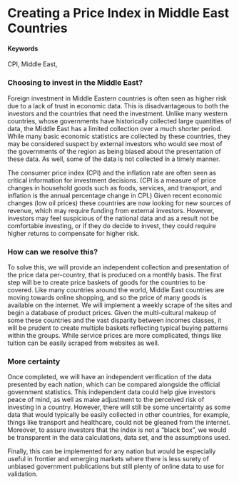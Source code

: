 # Creating a Price Index in  Middle East Countries {#IndependentCPI-FrontierMarkets}

#### Keywords

CPI, Middle East,

### Choosing to invest in the Middle East?
Foreign investment in Middle Eastern countries is often seen as higher risk due to a lack of trust in economic data.  This is disadvantageous to both the investors and the countries that need the investment.  Unlike many western countries, whose governments have historically collected large quantities of data, the Middle East has a limited collection over a much shorter period.  While many basic economic statistics are collected by these countries, they may be considered suspect by external investors who would see most of the governments of the region as being biased about the presentation of these data.  As well, some of the data is not collected in a timely manner.

The consumer price index (CPI) and the inflation rate are often seen as critical information for investment decisions.  (CPI is a measure of price changes in household goods such as foods, services, and transport, and inflation is the annual percentage change in CPI.)  Given recent economic changes (low oil prices) these countries are now looking for new sources of revenue, which may require funding from external investors.  However, investors may feel suspicious of the national data and as a result not be comfortable investing, or if they do decide to invest, they could require higher returns to compensate for higher risk. 

### How can we resolve this?
To solve this, we will provide an independent collection and presentation of the price data per-country,  that is produced on a monthly basis.  The first step will be to create price baskets of goods for the countries to be covered.  Like many countries around the world, Middle East countries are moving towards online shopping, and so the price of many goods is available on the internet.  We will implement a weekly scrape of the sites and begin a database of product prices.  Given the multi-cultural makeup of some these countries and the vast disparity between incomes classes, it will be prudent to create multiple baskets reflecting typical buying patterns within the groups.  While service prices are more complicated, things like tuition can be easily scraped from websites as well. 

### More certainty
Once completed, we will have an independent verification of the data presented by each nation, which can be compared alongside the official government statistics.  This independent data could help give investors peace of mind, as well as make adjustment to the perceived risk of investing in a country.  However, there will still be some uncertainty as some data that would typically be easily collected in other countries, for example, things like transport and healthcare, could not be gleaned from the internet. Moreover, to assure investors that the index is not a “black box”, we would be transparent in the data calculations, data set, and the assumptions used.

Finally, this can be implemented for any nation but would be especially useful in frontier and emerging markets where there is less surety of unbiased government publications but still plenty of online data to use for validation.
